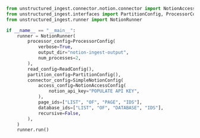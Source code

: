```python Python
from unstructured_ingest.connector.notion.connector import NotionAccessConfig, SimpleNotionConfig
from unstructured_ingest.interfaces import PartitionConfig, ProcessorConfig, ReadConfig
from unstructured_ingest.runner import NotionRunner

if __name__ == "__main__":
    runner = NotionRunner(
        processor_config=ProcessorConfig(
            verbose=True,
            output_dir="notion-ingest-output",
            num_processes=2,
        ),
        read_config=ReadConfig(),
        partition_config=PartitionConfig(),
        connector_config=SimpleNotionConfig(
            access_config=NotionAccessConfig(
                notion_api_key="POPULATE API KEY",
            ),
            page_ids=["LIST", "OF", "PAGE", "IDS"],
            database_ids=["LIST", "OF", "DATABASE", "IDS"],
            recursive=False,
        ),
    )
    runner.run()
```

